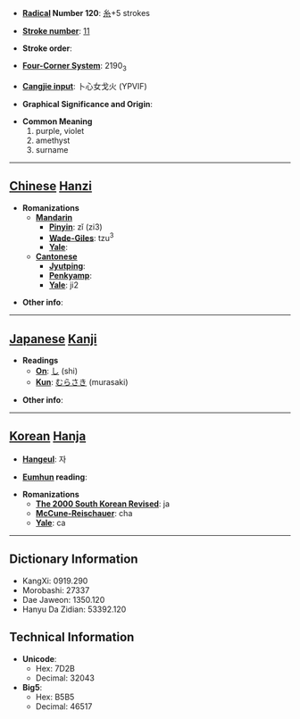 * '''[[Wiktionary:Chinese radical index| Radical]] Number 120''': [[Wiktionary:Chinese radical index 糸|糸]]+5 strokes

* '''[[Wiktionary:Chinese total strokes index|Stroke number]]''': [[Wiktionary:Chinese total strokes index 11|11]]

* '''Stroke order''': 

* '''[[Wiktionary:Chinese four corner index|Four-Corner System]]''': 2190<sub>3</sub>

* '''[[Wiktionary:Chinese Cangjie index|Cangjie input]]''': 卜心女戈火 (YPVIF)

* '''Graphical Significance and Origin''': 

* '''Common Meaning'''
*#purple, violet
*# amethyst
*# surname


----

== [[Chinese]] [[Hanzi]] ==

* '''Romanizations'''
** '''[[Mandarin]]'''
*** '''[[Pinyin]]''': zǐ (zi3)
*** '''[[Wade-Giles]]''': tzu<sup>3</sup>
*** '''[[Yale]]''': 
** '''[[Cantonese]]'''
*** '''[[Jyutping]]''':
*** '''[[Penkyamp]]''': 
*** '''[[Yale]]''': ji2

* '''Other info''': 

----

== [[Japanese]] [[Kanji]] ==

* '''Readings'''
** '''[[On]]''': [[し]] (shi)
** '''[[Kun]]''': [[むらさき]] (murasaki)

* '''Other info''':  

----

== [[Korean]] [[Hanja]] ==

* '''[[Hangeul]]''': 자

* '''[[Eumhun]] reading''': 

* '''Romanizations'''
** '''[[The 2000 South Korean Revised Romanization|The 2000 South Korean Revised]]''': ja
** '''[[McCune-Reischauer]]''': cha
** '''[[Yale]]''': ca

----

== Dictionary Information ==

* KangXi: 0919.290
* Morobashi: 27337
* Dae Jaweon: 1350.120
* Hanyu Da Zidian: 53392.120

== Technical Information ==

* '''Unicode''':
** Hex: 7D2B
** Decimal: 32043
* '''Big5''':
** Hex: B5B5
** Decimal: 46517